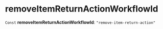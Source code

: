 
# removeItemReturnActionWorkflowId

 `Const` **removeItemReturnActionWorkflowId**: `"remove-item-return-action"`
